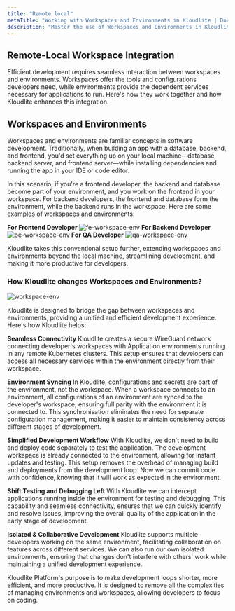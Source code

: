 ```yaml
---
title: "Remote local"  
metaTitle: "Working with Workspaces and Environments in Kloudlite | Documentation"  
description: "Master the use of Workspaces and Environments in Kloudlite. Learn how to set up, manage, and optimize your development workflow for maximum efficiency"
---
```



## Remote-Local Workspace Integration
Efficient development requires seamless interaction between workspaces and environments. Workspaces offer the tools 
and configurations developers need, while environments provide the dependent services necessary for applications to 
run. Here's how they work together and how Kloudlite enhances this integration.

## Workspaces and Environments
Workspaces and environments are familiar concepts in software development. Traditionally, when building an app with a 
database, backend, and frontend, you'd set everything up on your local machine—database, backend server, and frontend 
server—while installing dependencies and running the app in your IDE or code editor.

In this scenario, if you're a frontend developer, the backend and database become part of your environment, 
and you work on the frontend in your workspace. For backend developers, the frontend and database form the environment, 
while the backend runs in the workspace. Here are some examples of workspaces and environments:

**For Frontend Developer**
<Img src="/docs/getting-started/fe.png" alt="fe-workspace-env"/>
**For Backend Developer**
<Img src="/docs/getting-started/be.png" alt="be-workspace-env"/>
**For QA Developer**
<Img src="/docs/getting-started/qa.png" alt="qa-workspace-env"/>


Kloudlite takes this conventional setup further, extending workspaces and environments beyond the local machine, 
streamlining development, and making it more productive for developers.

### How Kloudlite changes Workspaces and Environments?

<Img src="/docs/workspace/workspace-env.png" alt="workspace-env"/>

Kloudlite is designed to bridge the gap between workspaces and environments, providing a unified and efficient 
development experience. Here's how Kloudlite helps:

**Seamless Connectivity**
Kloudlite creates a secure WireGuard network connecting developer's workspaces with Application environments running in
any remote Kubernetes clusters. This setup ensures that developers can access all necessary services within the environment 
directly from their workspace.

**Environment Syncing**
In Kloudlite, configurations and secrets are part of the environment, not the workspace. When a workspace connects to
an environment, all configurations of an environment are synced to the developer's workspace, ensuring full 
parity with the environment it is connected to. This synchronisation eliminates the need for separate configuration 
management, making it easier to maintain consistency across different stages of development.

**Simplified Development Workflow**
With Kloudlite, we don't need to build and deploy code separately to test the application. The development 
workspace is already connected to the environment, allowing for instant updates and testing. This setup removes the 
overhead of managing build and deployments from the development loop. Now we can commit code with confidence,
knowing that it will work as expected in the environment.

**Shift Testing and Debugging Left**
With Kloudlite we can intercept applications running inside the environment for testing and debugging. This capability 
and seamless connectivity, ensures that we can quickly identify and resolve issues, improving the overall quality 
of the application in the early stage of development.

**Isolated & Collaborative Development**
Kloudlite supports multiple developers working on the same environment, facilitating collaboration on features across 
different services. We can also run our own isolated environments, ensuring that changes don't interfere with others' 
work while maintaining a unified development experience.

Kloudlite Platform's purpose is to make development loops shorter, more efficient, and more productive. It is designed
to remove all the complexities of managing environments and workspaces, allowing developers to focus on coding.

